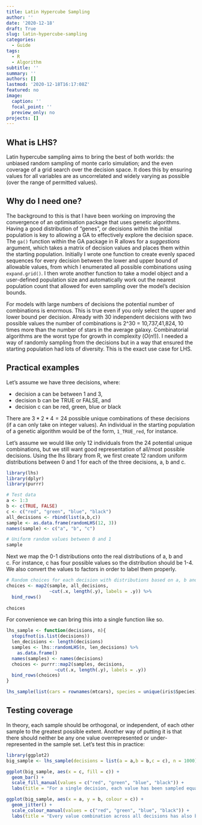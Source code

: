 ```yaml
---
title: Latin Hypercube Sampling
author: ''
date: '2020-12-18'
draft: True
slug: latin-hypercube-sampling
categories:
  - Guide
tags:
  - R
  - Algorithm
subtitle: ''
summary: ''
authors: []
lastmod: '2020-12-18T16:17:08Z'
featured: no
image:
  caption: ''
  focal_point: ''
  preview_only: no
projects: []
---
```


## What is LHS?
Latin hypercube sampling aims to bring the best of both worlds: the unbiased random sampling of monte carlo simulation; and the even coverage of a grid search over the decision space. It does this by ensuring values for all variables are as uncorrelated and widely varying as possible (over the range of permitted values).

## Why do I need one?
The background to this is that I have been working on improving the convergence of an optimisation package that uses genetic algorithms. Having a good distribution of "genes", or decisions within the initial population is key to allowing a GA to effectively explore the decision space. The `ga()` function within the GA package in R allows for a _suggestions_ argument, which takes a matrix of decision values and places them within the starting population. Initially I wrote one function to create evenly spaced sequences for every decision between the lower and upper bound of allowable values, from which I enumerated all possible combinations using `expand.grid()`. I then wrote another function to take a model object and a user-defined population size and automatically work out the nearest population count that allowed for even sampling over the model's decision bounds.

For models with large numbers of decisions the potential number of combinations is enormous. This is true even if you only select the upper and lower bound per decision. Already with 30 independent decisions with two possible values the number of combinations is 2^30 = 10,737,41,824, 10 times more than the number of stars in the average galaxy. Combinatorial algorithms are the worst type for growth in complexity ($O(n!)$). I needed a way of randomly sampling from the decisions but in a way that ensured the starting population had lots of diversity. This is the exact use case for LHS.

## Practical examples
Let's assume we have three decisions, where:

* decision a can be between 1 and 3,
* decision b can be TRUE or FALSE, and
* decision c can be red, green, blue or black

There are $3 * 2 * 4 = 24$ possible unique combinations of these decisions (if a can only take on integer values). An individual in the starting population of a genetic algorithm would be of the form, `1_TRUE_red`, for instance.

Let's assume we would like only 12 individuals from the 24 potential unique combinations, but we still want good representation of all/most possible decisions. Using the lhs library from R, we first create 12 random uniform distributions between 0 and 1 for each of the three decisions, a, b and c.

```r
library(lhs)
library(dplyr)
library(purrr)

# Test data
a <- 1:3
b <- c(TRUE, FALSE)
c <- c("red", "green", "blue", "black")
all_decisions <- rbind(list(a,b,c))
sample <- as.data.frame(randomLHS(12, 3))
names(sample) <- c("a", "b", "c")

# Uniform random values between 0 and 1
sample
```

Next we map the 0-1 distributions onto the real distributions of a, b and c. For instance, c has four possible values so the distribution should be 1-4. We also convert the values to factors in order to label them properly.

```r
# Random choices for each decision with distributions based on a, b and c
choices <- map2(sample, all_decisions,
                ~cut(.x, length(.y), labels = .y)) %>%
  bind_rows()
  
choices
```

For convenience we can bring this into a single function like so.
```r
lhs_sample <- function(decisions, n){
  stopifnot(is.list(decisions))
  len_decisions <- length(decisions)
  samples <- lhs::randomLHS(n, len_decisions) %>%
    as.data.frame()
  names(samples) <- names(decisions)
  choices <- purrr::map2(samples, decisions,
                  ~cut(.x, length(.y), labels = .y))
  bind_rows(choices)
}

lhs_sample(list(cars = rownames(mtcars), species = unique(iris$Species), letter = LETTERS[24:26]), n = 10)
```

## Testing coverage
In theory, each sample should be orthogonal, or independent, of each other sample to the greatest possible extent. Another way of putting it is that there should neither be any one value overrepresented or under-represented in the sample set. Let's test this in practice:

```r
library(ggplot2)
big_sample <- lhs_sample(decisions = list(a = a,b = b,c = c), n = 1000)

ggplot(big_sample, aes(x = c, fill = c)) +
  geom_bar() +
  scale_fill_manual(values = c("red", "green", "blue", "black")) +
  labs(title = "For a single decision, each value has been sampled equally")

ggplot(big_sample, aes(x = a, y = b, colour = c)) +
  geom_jitter() +
  scale_colour_manual(values = c("red", "green", "blue", "black")) +
  labs(title = "Every value combination across all decisions has also been sampled equally")

```
